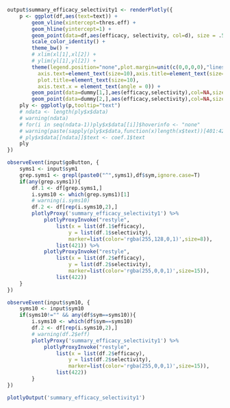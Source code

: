 ```r
output$summary_efficacy_selectivity1 <- renderPlotly({
	p <- ggplot(df,aes(text=text)) +
		geom_vline(xintercept=thres.eff) +
		geom_hline(yintercept=1) +
		geom_point(data=df,aes(efficacy, selectivity, col=d), size = .5) +
		scale_color_identity() + 
		theme_bw() +
		# xlim(xl[1],xl[2]) +
		# ylim(yl[1],yl[2]) +
	    theme(legend.position="none",plot.margin=unit(c(0,0,0,0),"lines"),
	      axis.text=element_text(size=10),axis.title=element_text(size=10),
	      plot.title=element_text(size=10),
	      axis.text.x = element_text(angle = 0)) +
		geom_point(data=dummy[1,],aes(efficacy,selectivity),col=NA,size=1) + # sym1
		geom_point(data=dummy[2,],aes(efficacy,selectivity),col=NA,size=1) # sym10
	ply <- ggplotly(p,tooltip="text")
	# ndata <- length(ply$x$data)
	# warning(ndata)
	# for(i in seq(ndata-1))ply$x$data[[i]]$hoverinfo <- "none"
	# warning(paste(sapply(ply$x$data,function(x)length(x$text))[401:422],collapse=", "))
    # ply$x$data[[ndata]]$text <- coef.1$text
	ply
})

observeEvent(input$goButton, {
	syms1 <- input$sym1
	grep.syms1 <- grepl(paste0("^",syms1),df$sym,ignore.case=T)
	if(any(grep.syms1)){
		df.1 <- df[grep.syms1,]
		i.syms10 <- which(grep.syms1)[1]
		# warning(i.syms10)
		df.2 <- df[rep(i.syms10,2),]
		plotlyProxy('summary_efficacy_selectivity1') %>%
	        plotlyProxyInvoke("restyle", 
	        	list(x = list(df.1$efficacy), 
	        		y = list(df.1$selectivity),
	        		marker=list(color='rgba(255,128,0,1)',size=8)),
	        	list(421)) %>%
	        plotlyProxyInvoke("restyle", 
	        	list(x = list(df.2$efficacy), 
	        		y = list(df.2$selectivity),
	        		marker=list(color='rgba(255,0,0,1)',size=15)),
	        	list(422))
    }
})

observeEvent(input$sym10, {
	syms10 <- input$sym10
	if(syms10!="" && any(df$sym==syms10)){
		i.syms10 <- which(df$sym==syms10)
		df.2 <- df[rep(i.syms10,2),]
		# warning(df.2$eff)
		plotlyProxy('summary_efficacy_selectivity1') %>%
	        plotlyProxyInvoke("restyle", 
	        	list(x = list(df.2$efficacy), 
	        		y = list(df.2$selectivity),
	        		marker=list(color='rgba(255,0,0,1)',size=15)),
	        	list(422))
	    }
})

```
```r
plotlyOutput('summary_efficacy_selectivity1')
```
